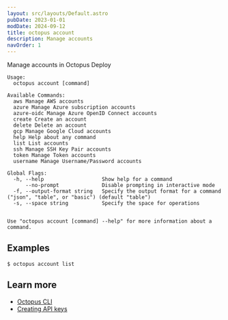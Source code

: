 ```yaml
---
layout: src/layouts/Default.astro
pubDate: 2023-01-01
modDate: 2024-09-12
title: octopus account
description: Manage accounts
navOrder: 1
---
```


Manage accounts in Octopus Deploy

```
Usage:
  octopus account [command]

Available Commands:
  aws Manage AWS accounts
  azure Manage Azure subscription accounts
  azure-oidc Manage Azure OpenID Connect accounts
  create Create an account
  delete Delete an account
  gcp Manage Google Cloud accounts
  help Help about any command
  list List accounts
  ssh Manage SSH Key Pair accounts
  token Manage Token accounts
  username Manage Username/Password accounts

Global Flags:
  -h, --help                   Show help for a command
      --no-prompt              Disable prompting in interactive mode
  -f, --output-format string   Specify the output format for a command ("json", "table", or "basic") (default "table")
  -s, --space string           Specify the space for operations


Use "octopus account [command] --help" for more information about a command.
```

## Examples

<SamplesInstance />

```
$ octopus account list

```

## Learn more

- [Octopus CLI](/docs/octopus-rest-api/cli)
- [Creating API keys](/docs/octopus-rest-api/how-to-create-an-api-key)